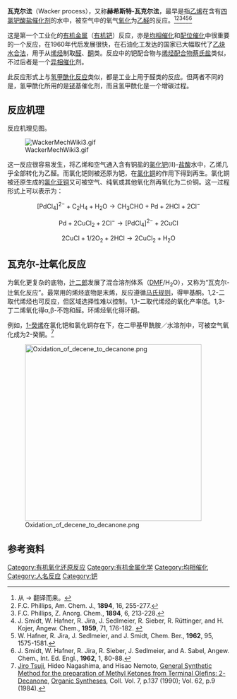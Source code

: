 '''瓦克尔法'''（Wacker process），又称'''赫希斯特-瓦克尔法'''，最早是指[[乙烯|乙烯]]在含有[[四氯钯酸盐|四氯钯酸盐]][[催化剂|催化剂]]的水中，被空气中的氧气[[氧化|氧化]]为[[乙醛|乙醛]]的反应。<ref>从{{link-de|Wacker-Verfahren|Wacker-Verfahren}} -> {{lang|en|Wacker process}} 翻译而来。</ref><ref>F.C. Phillips, Am. Chem. J., '''1894''', 16, 255-277.</ref><ref>F.C. Phillips, Z. Anorg. Chem., '''1894''', 6, 213-228.</ref><ref>J. Smidt, W. Hafner, R. Jira, J. Sedlmeier, R. Sieber, R. Rüttinger, and H. Kojer, Angew. Chem., '''1959''', 71, 176-182. {{doi|10.1002/ange.19590710503}}</ref><ref>W. Hafner, R. Jira, J. Sedlmeier, and J. Smidt, Chem. Ber., '''1962''', 95, 1575-1581.</ref><ref>J. Smidt, W. Hafner, R. Jira, R. Sieber, J. Sedlmeier, and A. Sabel, Angew. Chem., Int. Ed. Engl., '''1962''', 1, 80-88.</ref>

这是第一个工业化的[[有机金属|有机金属]]（[[有机钯|有机钯]]）反应，亦是[[均相催化|均相催化]]和[[配位催化|配位催化]]中很重要的一个反应，在1960年代后发展很快，在石油化工发达的国家已大幅取代了[[乙炔水合法|乙炔水合法]]，用于从[[烯烃|烯烃]]制取[[醛|醛]]、[[酮|酮]]类。反应中的钯配合物与[[烯烃配合物|烯烃配合物]][[蔡氏盐|蔡氏盐]]类似，不过后者是一个[[异相催化|异相催化]]剂。

此反应形式上与[[氢甲酰化反应|氢甲酰化反应]]类似，都是工业上用于醛类的反应。但两者不同的是，氢甲酰化所用的是[[铑|铑]]基催化剂，而且氢甲酰化是一个增碳过程。

== 反应机理 ==
反应机理见图。

[[File:WackerMechWiki3.gif|center]]

这一反应很容易发生，将乙烯和空气通入含有铜盐的[[氯化钯|氯化钯]](Ⅱ)-[[盐酸|盐酸]]水中，乙烯几乎全部转化为乙醛。而氯化钯则被还原为钯，在[[氯化铜|氯化铜]]的作用下得到再生。氯化铜被还原生成的[[氯化亚铜|氯化亚铜]]又可被空气、纯氧或其他氧化剂再氧化为二价铜。这一过程形式上可以表示为：
:<math>\mathrm{[PdCl_4]^{2-} + C_2H_4 + H_2O \rightarrow CH_3CHO + Pd + 2HCl +2Cl^-}</math>
:<math>\mathrm{Pd + 2CuCl_2 + 2Cl^- \rightarrow [PdCl_4]^{2-} + 2CuCl}</math>
:<math>\mathrm{2CuCl + 1/2O_2 + 2HCl \rightarrow 2CuCl_2 + H_2O}</math>

== 瓦克尔-辻氧化反应 ==
为氧化更复杂的底物，[[辻二郎|辻二郎]]发展了混合溶剂体系（[[DMF|DMF]]/H<sub>2</sub>O），又称为“瓦克尔-辻氧化反应”。最常用的烯烃底物是末烯，反应遵循[[马氏规则|马氏规则]]，得甲基酮。1,2-二取代烯烃也可反应，但区域选择性难以控制。1,1-二取代烯烃的氧化产率低。1,3-丁二烯氧化得α,β-不饱和醛。环烯烃氧化得环酮。

例如，[[1-癸烯|1-癸烯]]在氯化钯和氯化铜存在下，在二甲基甲酰胺／水溶剂中，可被空气氧化成为2-癸酮。<ref>[[Jiro_Tsuji|Jiro Tsuji]], Hideo Nagashima, and Hisao Nemoto, [http://www.orgsyn.org/orgsyn/orgsyn/prepContent.asp?prep=cv7p0137A General Synthetic Method for the preparation of Methyl Ketones from Terminal Olefins: 2-Decanone]{{Dead link|date=2020年3月 |bot=InternetArchiveBot |fix-attempted=yes }}, [[Organic_Syntheses|Organic Syntheses]], Coll. Vol. 7, p.137 (1990); Vol. 62, p.9 (1984).</ref>

[[File:Oxidation_of_decene_to_decanone.png|400px]]

== 参考资料 ==
<references/>

{{Authority control}}
[[Category:有机氧化还原反应|Category:有机氧化还原反应]]
[[Category:有机金属化学|Category:有机金属化学]]
[[Category:均相催化|Category:均相催化]]
[[Category:人名反应|Category:人名反应]]
[[Category:钯|Category:钯]]